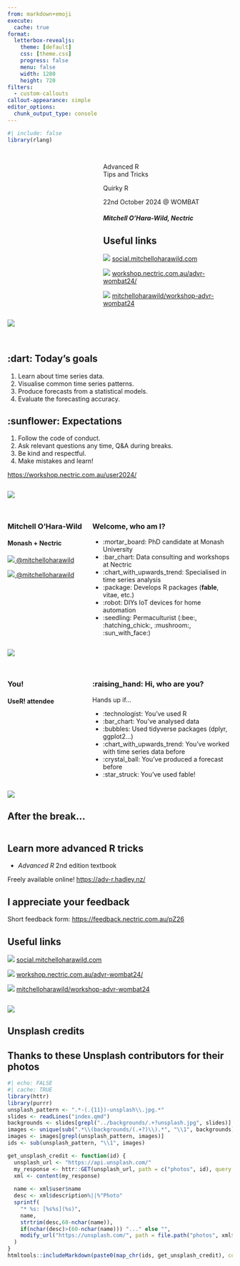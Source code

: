 ```yaml
---
from: markdown+emoji
execute:
  cache: true
format:
  letterbox-revealjs:
    theme: [default]
    css: [theme.css]
    progress: false
    menu: false
    width: 1280
    height: 720
filters:
  - custom-callouts
callout-appearance: simple
editor_options: 
  chunk_output_type: console
---
```


```r
#| include: false
library(rlang)
```

## {}

::: columns
::: {.column width="40%"}
:::
::: {.column width="60%"}

::: {.title data-id="title"}
Advanced R <br> Tips and Tricks
:::

::: {.subtitle data-id="subtitle"}
Quirky R
:::

::: {.dateplace}
22nd October 2024 @ WOMBAT
:::

##### Mitchell O'Hara-Wild, Nectric

::: {.callout-link}

## Useful links

![](resources/forum.svg){.icon} [social.mitchelloharawild.com](https://social.mitchelloharawild.com/)

![](resources/projector-screen-outline.svg){.icon} [workshop.nectric.com.au/advr-wombat24/](https://workshop.nectric.com.au/advr-wombat24/)

![](resources/github.svg){.icon} [mitchelloharawild/workshop-advr-wombat24](https://github.com/mitchelloharawild/workshop-advr-wombat24)

:::

:::
:::

![](../backgrounds/sander-weeteling-KABfjuSOx74-unsplash.jpg){.image-left}

## {}


::: columns
::: {.column width="60%"}

::: {.callout}
## :dart: Today's goals

1. Learn about time series data.
2. Visualise common time series patterns.
3. Produce forecasts from a statistical models.
4. Evaluate the forecasting accuracy.
:::

::: {.callout .fragment}
## :sunflower: Expectations

1. Follow the code of conduct.
2. Ask relevant questions any time, Q&A during breaks.
3. Be kind and respectful.
4. Make mistakes and learn!
:::

[<https://workshop.nectric.com.au/user2024/>]{.fragment}

:::
:::

![](../backgrounds/balint-mendlik-4-ORHffEh3I-unsplash.jpg){.image-right}

## {}

::: columns
::: {.column width="35%"}

### Mitchell O'Hara‑Wild

#### Monash + Nectric

[![](resources/github.svg){.icon} @mitchelloharawild](https://github.com/mitchelloharawild)

[![](resources/linkedin.svg){.icon} @mitchelloharawild](https://www.linkedin.com/in/mitchelloharawild/)


:::

::: {.column width="65%"}

### Welcome, who am I?

- :mortar_board: PhD candidate at Monash University
- :bar_chart: Data consulting and workshops at Nectric
- :chart_with_upwards_trend: Specialised in time series analysis
- :package: Develops R packages (**fable**, vitae, etc.)
- :robot: DIYs IoT devices for home automation
- :seedling: Permaculturist (:bee:, :hatching_chick:, :mushroom:, :sun_with_face:)

:::
:::

![](../backgrounds/john-fowler-RsRTIofe0HE-unsplash.jpg){.image-left}

## {}



::: columns
::: {.column width="35%"}

### You!

#### UseR! attendee

:::

::: {.column width="65%"}

### :raising_hand: Hi, who are you?

Hands up if...

::: {.incremental}
* :technologist: You've used R
* :bar_chart: You've analysed data
* :bubbles: Used tidyverse packages (dplyr, ggplot2...)
* :chart_with_upwards_trend: You've worked with time series data before
* :crystal_ball: You've produced a forecast before
* :star_struck: You've used fable!
:::

:::
:::

![](../backgrounds/john-fowler-RsRTIofe0HE-unsplash.jpg){.image-left}


## After the break...

::: columns
::: {.column width="60%"}


::: {.callout-tip}
## Learn more advanced R tricks

*  *Advanced R* 2nd edition textbook

  Freely available online! <https://adv-r.hadley.nz/>

:::

::: {.callout-note}
## I appreciate your feedback

  Short feedback form: <https://feedback.nectric.com.au/pZ26>
:::

::: {.callout-link}
## Useful links

![](resources/forum.svg){.icon} [social.mitchelloharawild.com](https://social.mitchelloharawild.com/)

![](resources/projector-screen-outline.svg){.icon} [workshop.nectric.com.au/advr-wombat24/](https://workshop.nectric.com.au/advr-wombat24/)

![](resources/github.svg){.icon} [mitchelloharawild/workshop-advr-wombat24](https://github.com/mitchelloharawild/workshop-advr-wombat24)
:::

:::
:::

![](../backgrounds/sander-weeteling-KABfjuSOx74-unsplash.jpg){.image-right}

<!-- Made with :heart: and [Quarto](https://quarto.org/). -->


## Unsplash credits

::: {.callout-unsplash}

## Thanks to these Unsplash contributors for their photos

```r
#| echo: FALSE
#| cache: TRUE
library(httr)
library(purrr)
unsplash_pattern <- ".*-(.{11})-unsplash\\.jpg.*"
slides <- readLines("index.qmd")
backgrounds <- slides[grepl("../backgrounds/.+?unsplash.jpg", slides)]
images <- unique(sub(".*\\(backgrounds/(.+?)\\).*", "\\1", backgrounds))
images <- images[grepl(unsplash_pattern, images)]
ids <- sub(unsplash_pattern, "\\1", images)

get_unsplash_credit <- function(id) {
  unsplash_url <- "https://api.unsplash.com/" 
  my_response <- httr::GET(unsplash_url, path = c("photos", id), query = list(client_id=Sys.getenv("UNSPLASH_ACCESS")))
  xml <- content(my_response)
  
  name <- xml$user$name
  desc <- xml$description%||%"Photo"
  sprintf(
    "* %s: [%s%s](%s)",
    name,
    strtrim(desc,60-nchar(name)),
    if(nchar(desc)>(60-nchar(name))) "..." else "",
    modify_url("https://unsplash.com/", path = file.path("photos", xml$id))
  )
}
htmltools::includeMarkdown(paste0(map_chr(ids, get_unsplash_credit), collapse = "\n"))
```

:::

<!-- ## References -->
